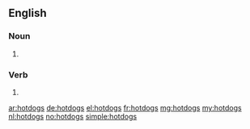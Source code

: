 ==English==

===Noun===
{{head|en|plural}}

# {{plural of|hotdog|lang=en}}

===Verb===
{{head|en}}

# {{en-third-person singular of|hotdog}}

[[ar:hotdogs]]
[[de:hotdogs]]
[[el:hotdogs]]
[[fr:hotdogs]]
[[mg:hotdogs]]
[[my:hotdogs]]
[[nl:hotdogs]]
[[no:hotdogs]]
[[simple:hotdogs]]